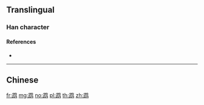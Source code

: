 {{character info/new}}
{{also|鵡}}
==Translingual==

===Han character===
{{Han char|rn=196|rad=鸟|as=08|sn=13|four=|canj=MMPYM|ids=⿰武鸟}}

====References====
* {{Han ref|kx=1505.141|hdz=74638.110|uh=9E49|ud=40521}}

----

==Chinese==
{{zh-see|鵡}}

[[fr:鹉]]
[[mg:鹉]]
[[no:鹉]]
[[pl:鹉]]
[[th:鹉]]
[[zh:鹉]]